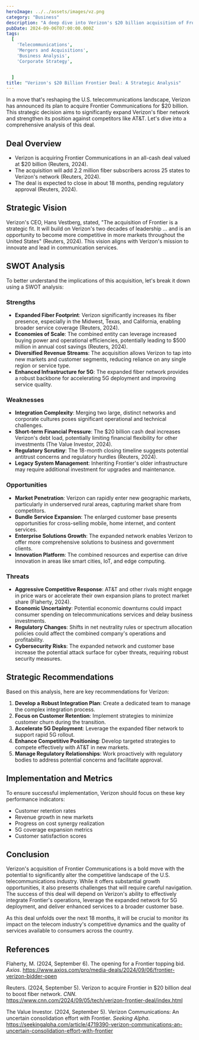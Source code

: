 ```yaml
---
heroImage: ../../assets/images/vz.png
category: "Business"
description: "A deep dive into Verizon's $20 billion acquisition of Frontier Communications, exploring the strategic implications, challenges, and potential outcomes of this game-changing deal."
pubDate: 2024-09-06T07:00:00.000Z
tags:
  [
    'Telecommunications',
    'Mergers and Acquisitions',
    'Business Analysis',
    'Corporate Strategy',


  ]
title: "Verizon's $20 Billion Frontier Deal: A Strategic Analysis"
---
```



In a move that's reshaping the U.S. telecommunications landscape, Verizon has announced its plan to acquire Frontier Communications for $20 billion. This strategic decision aims to significantly expand Verizon's fiber network and strengthen its position against competitors like AT&T. Let's dive into a comprehensive analysis of this deal.

## Deal Overview

- Verizon is acquiring Frontier Communications in an all-cash deal valued at $20 billion (Reuters, 2024).
- The acquisition will add 2.2 million fiber subscribers across 25 states to Verizon's network (Reuters, 2024).
- The deal is expected to close in about 18 months, pending regulatory approval (Reuters, 2024).

## Strategic Vision

Verizon's CEO, Hans Vestberg, stated, "The acquisition of Frontier is a strategic fit. It will build on Verizon's two decades of leadership ... and is an opportunity to become more competitive in more markets throughout the United States" (Reuters, 2024). This vision aligns with Verizon's mission to innovate and lead in communication services.

## SWOT Analysis

To better understand the implications of this acquisition, let's break it down using a SWOT analysis:

### Strengths

- **Expanded Fiber Footprint**: Verizon significantly increases its fiber presence, especially in the Midwest, Texas, and California, enabling broader service coverage (Reuters, 2024).
- **Economies of Scale**: The combined entity can leverage increased buying power and operational efficiencies, potentially leading to $500 million in annual cost savings (Reuters, 2024).
- **Diversified Revenue Streams**: The acquisition allows Verizon to tap into new markets and customer segments, reducing reliance on any single region or service type.
- **Enhanced Infrastructure for 5G**: The expanded fiber network provides a robust backbone for accelerating 5G deployment and improving service quality.

### Weaknesses

- **Integration Complexity**: Merging two large, distinct networks and corporate cultures poses significant operational and technical challenges.
- **Short-term Financial Pressure**: The $20 billion cash deal increases Verizon's debt load, potentially limiting financial flexibility for other investments (The Value Investor, 2024).
- **Regulatory Scrutiny**: The 18-month closing timeline suggests potential antitrust concerns and regulatory hurdles (Reuters, 2024).
- **Legacy System Management**: Inheriting Frontier's older infrastructure may require additional investment for upgrades and maintenance.

### Opportunities

- **Market Penetration**: Verizon can rapidly enter new geographic markets, particularly in underserved rural areas, capturing market share from competitors.
- **Bundle Service Expansion**: The enlarged customer base presents opportunities for cross-selling mobile, home internet, and content services.
- **Enterprise Solutions Growth**: The expanded network enables Verizon to offer more comprehensive solutions to business and government clients.
- **Innovation Platform**: The combined resources and expertise can drive innovation in areas like smart cities, IoT, and edge computing.

### Threats

- **Aggressive Competitive Response**: AT&T and other rivals might engage in price wars or accelerate their own expansion plans to protect market share (Flaherty, 2024).
- **Economic Uncertainty**: Potential economic downturns could impact consumer spending on telecommunications services and delay business investments.
- **Regulatory Changes**: Shifts in net neutrality rules or spectrum allocation policies could affect the combined company's operations and profitability.
- **Cybersecurity Risks**: The expanded network and customer base increase the potential attack surface for cyber threats, requiring robust security measures.

## Strategic Recommendations

Based on this analysis, here are key recommendations for Verizon:

1. **Develop a Robust Integration Plan**: Create a dedicated team to manage the complex integration process.
2. **Focus on Customer Retention**: Implement strategies to minimize customer churn during the transition.
3. **Accelerate 5G Deployment**: Leverage the expanded fiber network to support rapid 5G rollout.
4. **Enhance Competitive Positioning**: Develop targeted strategies to compete effectively with AT&T in new markets.
5. **Manage Regulatory Relationships**: Work proactively with regulatory bodies to address potential concerns and facilitate approval.

## Implementation and Metrics

To ensure successful implementation, Verizon should focus on these key performance indicators:

- Customer retention rates
- Revenue growth in new markets
- Progress on cost synergy realization
- 5G coverage expansion metrics
- Customer satisfaction scores

## Conclusion

Verizon's acquisition of Frontier Communications is a bold move with the potential to significantly alter the competitive landscape of the U.S. telecommunications industry. While it offers substantial growth opportunities, it also presents challenges that will require careful navigation. The success of this deal will depend on Verizon's ability to effectively integrate Frontier's operations, leverage the expanded network for 5G deployment, and deliver enhanced services to a broader customer base.

As this deal unfolds over the next 18 months, it will be crucial to monitor its impact on the telecom industry's competitive dynamics and the quality of services available to consumers across the country.

## References

Flaherty, M. (2024, September 6). The opening for a Frontier topping bid. _Axios_. https://www.axios.com/pro/media-deals/2024/09/06/frontier-verizon-bidder-open

Reuters. (2024, September 5). Verizon to acquire Frontier in $20 billion deal to boost fiber network. _CNN_. https://www.cnn.com/2024/09/05/tech/verizon-frontier-deal/index.html

The Value Investor. (2024, September 5). Verizon Communications: An uncertain consolidation effort with Frontier. _Seeking Alpha_. https://seekingalpha.com/article/4719390-verizon-communications-an-uncertain-consolidation-effort-with-frontier
